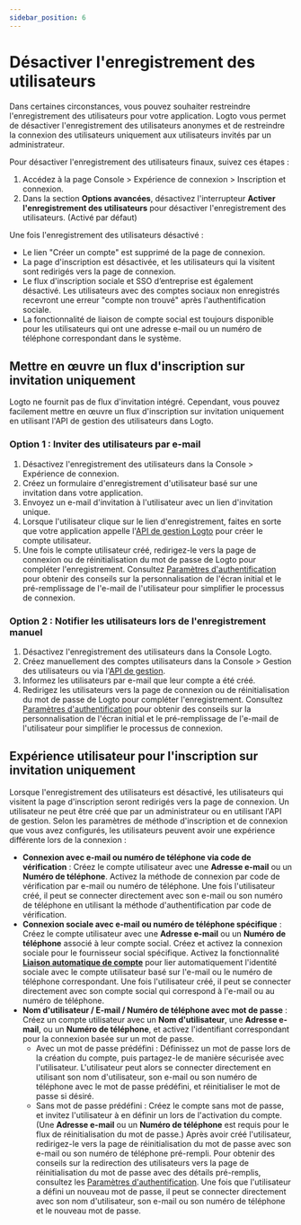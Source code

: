 ```yaml
---
sidebar_position: 6
---
```


# Désactiver l'enregistrement des utilisateurs

Dans certaines circonstances, vous pouvez souhaiter restreindre l'enregistrement des utilisateurs pour votre application. Logto vous permet de désactiver l'enregistrement des utilisateurs anonymes et de restreindre la connexion des utilisateurs uniquement aux utilisateurs invités par un administrateur.

Pour désactiver l'enregistrement des utilisateurs finaux, suivez ces étapes :

1. Accédez à la page <CloudLink to="/sign-in-experience/sign-up-and-sign-in">Console > Expérience de connexion > Inscription et connexion</CloudLink>.
2. Dans la section **Options avancées**, désactivez l'interrupteur **Activer l'enregistrement des utilisateurs** pour désactiver l'enregistrement des utilisateurs. (Activé par défaut)

Une fois l'enregistrement des utilisateurs désactivé :

- Le lien "Créer un compte" est supprimé de la page de connexion.
- La page d'inscription est désactivée, et les utilisateurs qui la visitent sont redirigés vers la page de connexion.
- Le flux d'inscription sociale et SSO d’entreprise est également désactivé. Les utilisateurs avec des comptes sociaux non enregistrés recevront une erreur "compte non trouvé" après l'authentification sociale.
- La fonctionnalité de liaison de compte social est toujours disponible pour les utilisateurs qui ont une adresse e-mail ou un numéro de téléphone correspondant dans le système.

## Mettre en œuvre un flux d'inscription sur invitation uniquement

Logto ne fournit pas de flux d'invitation intégré. Cependant, vous pouvez facilement mettre en œuvre un flux d'inscription sur invitation uniquement en utilisant l'API de gestion des utilisateurs dans Logto.

### Option 1 : Inviter des utilisateurs par e-mail

1. Désactivez l'enregistrement des utilisateurs dans la <CloudLink to="/sign-in-experience/sign-up-and-sign-in">Console > Expérience de connexion</CloudLink>.
2. Créez un formulaire d'enregistrement d'utilisateur basé sur une invitation dans votre application.
3. Envoyez un e-mail d'invitation à l'utilisateur avec un lien d'invitation unique.
4. Lorsque l'utilisateur clique sur le lien d'enregistrement, faites en sorte que votre application appelle l'[API de gestion Logto](https://openapi.logto.io/operation/operation-createuser) pour créer le compte utilisateur.
5. Une fois le compte utilisateur créé, redirigez-le vers la page de connexion ou de réinitialisation du mot de passe de Logto pour compléter l'enregistrement. Consultez [Paramètres d'authentification](/end-user-flows/authentication-parameters/) pour obtenir des conseils sur la personnalisation de l'écran initial et le pré-remplissage de l'e-mail de l'utilisateur pour simplifier le processus de connexion.

### Option 2 : Notifier les utilisateurs lors de l'enregistrement manuel

1. Désactivez l'enregistrement des utilisateurs dans la Console Logto.
2. Créez manuellement des comptes utilisateurs dans la <CloudLink to="/users">Console > Gestion des utilisateurs</CloudLink> ou via l'[API de gestion](https://openapi.logto.io/operation/operation-createuser).
3. Informez les utilisateurs par e-mail que leur compte a été créé.
4. Redirigez les utilisateurs vers la page de connexion ou de réinitialisation du mot de passe de Logto pour compléter l'enregistrement. Consultez [Paramètres d'authentification](/end-user-flows/authentication-parameters/) pour obtenir des conseils sur la personnalisation de l'écran initial et le pré-remplissage de l'e-mail de l'utilisateur pour simplifier le processus de connexion.

## Expérience utilisateur pour l'inscription sur invitation uniquement

Lorsque l'enregistrement des utilisateurs est désactivé, les utilisateurs qui visitent la page d'inscription seront redirigés vers la page de connexion. Un utilisateur ne peut être créé que par un administrateur ou en utilisant l'API de gestion. Selon les paramètres de méthode d'inscription et de connexion que vous avez configurés, les utilisateurs peuvent avoir une expérience différente lors de la connexion :

- **Connexion avec e-mail ou numéro de téléphone via code de vérification** : Créez le compte utilisateur avec une **Adresse e-mail** ou un **Numéro de téléphone**. Activez la méthode de connexion par code de vérification par e-mail ou numéro de téléphone. Une fois l'utilisateur créé, il peut se connecter directement avec son e-mail ou son numéro de téléphone en utilisant la méthode d'authentification par code de vérification.
- **Connexion sociale avec e-mail ou numéro de téléphone spécifique** : Créez le compte utilisateur avec une **Adresse e-mail** ou un **Numéro de téléphone** associé à leur compte social. Créez et activez la connexion sociale pour le fournisseur social spécifique. Activez la fonctionnalité [**Liaison automatique de compte**](/end-user-flows/sign-up-and-sign-in/social-sign-in#account-linking) pour lier automatiquement l'identité sociale avec le compte utilisateur basé sur l'e-mail ou le numéro de téléphone correspondant. Une fois l'utilisateur créé, il peut se connecter directement avec son compte social qui correspond à l'e-mail ou au numéro de téléphone.
- **Nom d'utilisateur / E-mail / Numéro de téléphone avec mot de passe** : Créez un compte utilisateur avec un **Nom d'utilisateur**, une **Adresse e-mail**, ou un **Numéro de téléphone**, et activez l'identifiant correspondant pour la connexion basée sur un mot de passe.
  - Avec un mot de passe prédéfini : Définissez un mot de passe lors de la création du compte, puis partagez-le de manière sécurisée avec l'utilisateur. L'utilisateur peut alors se connecter directement en utilisant son nom d'utilisateur, son e-mail ou son numéro de téléphone avec le mot de passe prédéfini, et réinitialiser le mot de passe si désiré.
  - Sans mot de passe prédéfini : Créez le compte sans mot de passe, et invitez l'utilisateur à en définir un lors de l'activation du compte. (Une **Adresse e-mail** ou un **Numéro de téléphone** est requis pour le flux de réinitialisation du mot de passe.) Après avoir créé l'utilisateur, redirigez-le vers la page de réinitialisation du mot de passe avec son e-mail ou son numéro de téléphone pré-rempli. Pour obtenir des conseils sur la redirection des utilisateurs vers la page de réinitialisation du mot de passe avec des détails pré-remplis, consultez les [Paramètres d'authentification](/end-user-flows/authentication-parameters/). Une fois que l'utilisateur a défini un nouveau mot de passe, il peut se connecter directement avec son nom d'utilisateur, son e-mail ou son numéro de téléphone et le nouveau mot de passe.
